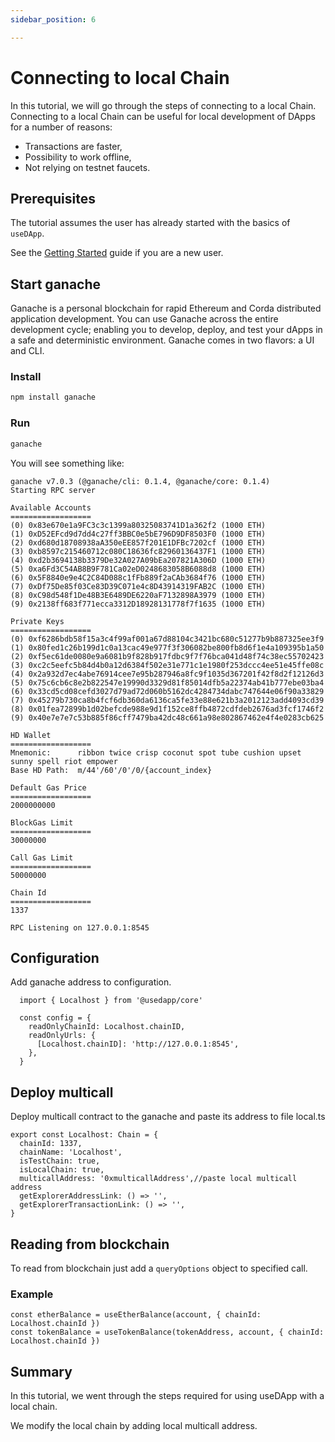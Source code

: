 ```yaml
---
sidebar_position: 6

---
```


# Connecting to local Chain

In this tutorial, we will go through the steps of connecting to a local Chain.
Connecting to a local Chain can be useful for local development of DApps for a number of reasons:

- Transactions are faster,
- Possibility to work offline,
- Not relying on testnet faucets.

## Prerequisites

The tutorial assumes the user has already started with the basics of `useDApp`.

See the [Getting Started](../getting-started.mdx) guide if you are a new user.

## Start ganache

Ganache is a personal blockchain for rapid Ethereum and Corda distributed application development. 
You can use Ganache across the entire development cycle; enabling you to develop, deploy, and test your dApps in a safe and deterministic environment. 
Ganache comes in two flavors: a UI and CLI.

### Install

```bash npm2yarn
npm install ganache
```

### Run

```bash
ganache
```

You will see something like:

```
ganache v7.0.3 (@ganache/cli: 0.1.4, @ganache/core: 0.1.4)
Starting RPC server

Available Accounts
==================
(0) 0x83e670e1a9FC3c3c1399a80325083741D1a362f2 (1000 ETH)
(1) 0xD52EFcd9d7dd4c27ff3BBC0e5bE796D9DF8503F0 (1000 ETH)
(2) 0xd680d18708938aA350eEE857f201E1DFBc7202cf (1000 ETH)
(3) 0xb8597c215460712c080C18636fc82960136437F1 (1000 ETH)
(4) 0xd2b3694138b3379De32A027A09bEa207821A306D (1000 ETH)
(5) 0xa6Fd3C54AB8B9F781Ca02eD0248683058B6088d8 (1000 ETH)
(6) 0x5F8840e9e4C2C84D088c1fFb889f2aCAb3684f76 (1000 ETH)
(7) 0xDf75De85f03Ce83D39C071e4c8D43914319FAB2C (1000 ETH)
(8) 0xC98d548f1De48B3E6489DE6220aF7132898A3979 (1000 ETH)
(9) 0x2138ff683f771ecca3312D18928131778f7f1635 (1000 ETH)

Private Keys
==================
(0) 0xf6286bdb58f15a3c4f99af001a67d88104c3421bc680c51277b9b887325ee3f9
(1) 0x80fed1c26b199d1c0a13cac49e977f3f306082be800fb8d6f1e4a109395b1a50
(2) 0xf5ec61de0080e9a6081b9f828b917fdbc9f7f76bca041d48f74c38ec55702423
(3) 0xc2c5eefc5b84d4b0a12d6384f502e31e771c1e1980f253dccc4ee51e45ffe08c
(4) 0x2a932d7ec4abe76914cee7e95b287946a8fc9f1035d367201f42f8d2f12126d3
(5) 0x75c6cb6c8e2b822547e19990d3329d81f85014dfb5a22374ab41b777ebe03ba4
(6) 0x33cd5cd08cefd3027d79ad72d060b5162dc4284734dabc747644e06f90a33829
(7) 0x45279b730ca8b4fcf6db360da6136ca5fe33e88e621b3a2012123add4093cd39
(8) 0x01fea72899b1d02befcde988e9d1f152ce8ffb4872cdfdeb2676ad3fcf1746f2
(9) 0x40e7e7e7c53b885f86cff7479ba42dc48c661a98e802867462e4f4e0283cb625

HD Wallet
==================
Mnemonic:      ribbon twice crisp coconut spot tube cushion upset sunny spell riot empower
Base HD Path:  m/44'/60'/0'/0/{account_index}

Default Gas Price
==================
2000000000

BlockGas Limit
==================
30000000

Call Gas Limit
==================
50000000

Chain Id
==================
1337

RPC Listening on 127.0.0.1:8545
```

## Configuration

Add ganache address to configuration.

```tsx
  import { Localhost } from '@usedapp/core'

  const config = {
    readOnlyChainId: Localhost.chainID,
    readOnlyUrls: {
      [Localhost.chainID]: 'http://127.0.0.1:8545',
    },
  }
```

## Deploy multicall

Deploy multicall contract to the ganache and paste its address to file local.ts

```tsx
export const Localhost: Chain = {
  chainId: 1337,
  chainName: 'Localhost',
  isTestChain: true,
  isLocalChain: true,
  multicallAddress: '0xmulticallAddress',//paste local multicall address
  getExplorerAddressLink: () => '',
  getExplorerTransactionLink: () => '',
}
```

## Reading from blockchain

To read from blockchain just add a `queryOptions` object to specified call.

### Example

```tsx
const etherBalance = useEtherBalance(account, { chainId: Localhost.chainId })
const tokenBalance = useTokenBalance(tokenAddress, account, { chainId: Localhost.chainId })
```

## Summary
In this tutorial, we went through the steps required for using useDApp with a local chain.

We modify the local chain by adding local multicall address.
